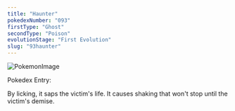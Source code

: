 ```yaml
---
title: "Haunter"
pokedexNumber: "093"
firstType: "Ghost"
secondType: "Poison"
evolutionStage: "First Evolution"
slug: "93haunter"
---
```


![PokemonImage](https://archives.bulbagarden.net/media/upload/thumb/d/d1/0093Haunter.png/140px-0093Haunter.png)

Pokedex Entry:

By licking, it saps the victim's life. It causes shaking that won't stop until the victim's demise.
